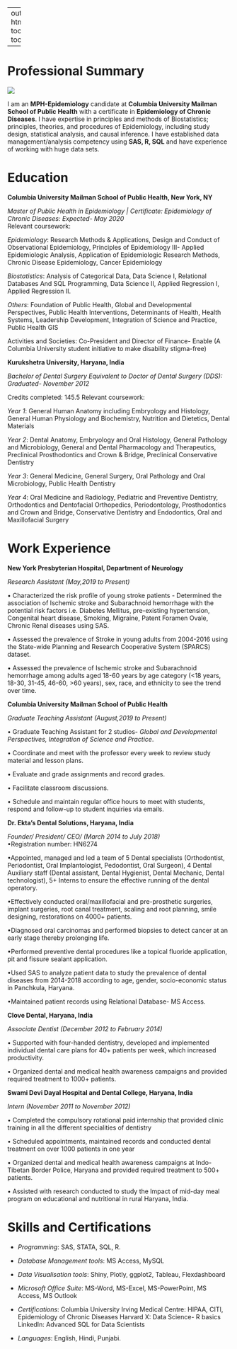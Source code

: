 

---
output: 
  html_document:
    toc: true
    toc_float: true
    
---


# Professional Summary

![](epi.png)


I am an **MPH-Epidemiology** candidate at **Columbia University Mailman School of Public Health** with a certificate in **Epidemiology of Chronic Diseases**. 
I have expertise in principles and methods of Biostatistics; principles, theories, and procedures of Epidemiology, including study design, statistical analysis, and causal inference. 
I have established data management/analysis competency using **SAS, R, SQL** and have experience of working with huge data sets.

# Education

**Columbia University Mailman School of Public Health, New York, NY**

_Master of Public Health in Epidemiology | Certificate: Epidemiology of Chronic Diseases: Expected- May 2020_                                              
Relevant coursework:
  
_Epidemiology_: Research Methods & Applications, Design and Conduct of Observational Epidemiology, Principles of Epidemiology III- Applied Epidemiologic Analysis, Application of Epidemiologic Research Methods, Chronic Disease Epidemiology, Cancer Epidemiology

_Biostatistics_: Analysis of Categorical Data, Data Science I, Relational Databases And SQL Programming, Data Science II, Applied Regression I, Applied Regression II.

_Others_: Foundation of Public Health, Global and Developmental Perspectives, Public Health Interventions, Determinants of Health, Health Systems, Leadership Development, Integration of Science and Practice, Public Health GIS

Activities and Societies: Co-President and Director of Finance- Enable (A Columbia University student  initiative to make disability stigma-free)

**Kurukshetra University, Haryana, India**

_Bachelor of Dental Surgery Equivalent to Doctor of Dental Surgery (DDS): Graduated- November 2012_ 

Credits completed: 145.5
Relevant coursework: 

_Year 1_: General Human Anatomy including Embryology and Histology, General Human Physiology and Biochemistry, Nutrition and Dietetics, Dental Materials

_Year 2_: Dental Anatomy, Embryology and Oral Histology, General Pathology and Microbiology, General and Dental Pharmacology and Therapeutics, Preclinical Prosthodontics and Crown & Bridge, Preclinical Conservative Dentistry

_Year 3_: General Medicine, General Surgery, Oral Pathology and Oral Microbiology, Public Health Dentistry

_Year 4_: Oral Medicine and Radiology, Pediatric and Preventive Dentistry, Orthodontics and Dentofacial Orthopedics, Periodontology, Prosthodontics and Crown and Bridge, Conservative Dentistry and Endodontics, Oral and Maxillofacial Surgery

# Work Experience

**New York Presbyterian Hospital, Department of Neurology** 

_Research Assistant (May,2019 to Present)_  
  
• Characterized the risk profile of young stroke patients - Determined the association of Ischemic stroke and Subarachnoid hemorrhage with the potential risk factors i.e. Diabetes Mellitus, pre-existing hypertension, Congenital heart disease, Smoking, Migraine, Patent Foramen Ovale, Chronic Renal diseases using SAS.

• Assessed the prevalence of Stroke in young adults from 2004-2016 using the State-wide Planning and Research Cooperative System (SPARCS) dataset.

• Assessed the prevalence of Ischemic stroke and Subarachnoid hemorrhage among adults aged 18-60 years by age category (<18 years, 18-30, 31-45, 46-60, >60 years), sex, race, and ethnicity to see the trend over time.
  
**Columbia University Mailman School of Public Health**

_Graduate Teaching Assistant (August,2019 to Present)_ 
  
•	Graduate Teaching Assistant for 2 studios- _Global and Developmental Perspectives, Integration of Science and  Practice_.
  
• Coordinate and meet with the professor every week to review study material and lesson plans.
  
• Evaluate and grade assignments and record grades.
  
• Facilitate classroom discussions.
  
• Schedule and maintain regular office hours to meet with students, respond and follow-up to student inquiries via emails. 
  
**Dr. Ekta’s Dental Solutions, Haryana, India** 

_Founder/ President/ CEO/ (March 2014 to July 2018)_                                                                                                                   
•Registration number: HN6274

•Appointed, managed and led a team of 5 Dental specialists (Orthodontist, Periodontist, Oral Implantologist, Pedodontist, Oral Surgeon), 4 Dental Auxiliary staff (Dental assistant, Dental Hygienist, Dental Mechanic, Dental technologist), 5+ Interns to ensure the effective running of the dental operatory.
  
•Effectively conducted oral/maxillofacial and pre-prosthetic surgeries, implant surgeries, root canal treatment, scaling and root planning, smile designing, restorations on 4000+ patients.
  
•Diagnosed oral carcinomas and performed biopsies to detect cancer at an early stage thereby prolonging life.
  
•Performed preventive dental procedures like a topical fluoride application, pit and fissure sealant application.
  
•Used SAS to analyze patient data to study the prevalence of dental diseases from 2014-2018 according to age, gender, socio-economic status in Panchkula, Haryana.
  
•Maintained patient records using Relational Database- MS Access.

**Clove Dental, Haryana, India**

_Associate Dentist (December 2012 to February 2014)_ 
  
•	Supported with four-handed dentistry, developed and implemented individual dental care plans for 40+ patients per week, which increased productivity.
  
•	Organized dental and medical health awareness campaigns and provided required treatment to 1000+ patients.

**Swami Devi Dayal Hospital and Dental College, Haryana, India**                                      

_Intern (November 2011 to November 2012)_

•	Completed the compulsory rotational paid internship that provided clinic training in all the different specialities of dentistry

•	Scheduled appointments, maintained records and conducted dental treatment on over 1000 patients in one year

•	Organized dental and medical health awareness campaigns at Indo-Tibetan Border Police, Haryana and provided required treatment to 500+ patients.

•	Assisted with research conducted to study the Impact of mid-day meal program on educational and nutritional in rural Haryana, India.

# Skills and Certifications

* _Programming_: SAS, STATA, SQL, R. 

* _Database Management tools_: MS Access, MySQL

* _Data Visualisation tools_: Shiny, Plotly, ggplot2, Tableau, Flexdashboard 

* _Microsoft Office Suite_: MS-Word, MS-Excel, MS-PowerPoint, MS Access, MS Outlook

* _Certifications_: Columbia University Irving Medical Centre: HIPAA, CITI, Epidemiology of Chronic   Diseases
  Harvard X: Data Science- R basics 
  LinkedIn: Advanced SQL for Data Scientists

* _Languages_: English, Hindi, Punjabi.





